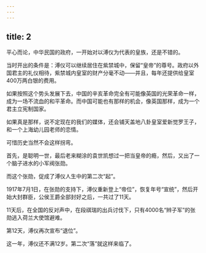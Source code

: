 ```yaml
---
---
---
```

title: 2
---



平心而论，中华民国的政府，一开始对以溥仪为代表的皇族，还是不错的。

当时开出的条件是：溥仪可以继续居住在紫禁城中，保留“皇帝”的尊号。政府以外国君主的礼仪相待，紫禁城内皇室的财产分毫不动——并且，每年还提供给皇室400万两白银的费用。

如果按照这个势头发展下去，中国的辛亥革命完全有可能像英国的光荣革命一样，成为一场不流血的和平革命。而中国可能也有那样的机会，像英国那样，成为一个君主立宪制国家。

如果真是那样，说不定现在的我们的媒体，还会铺天盖地八卦皇室爱新觉罗王子，和一个上海幼儿园老师的恋情。

可惜历史当然不会这样拐弯。

首先，是聪明一世，最后老来糊涂的袁世凯想过一把当皇帝的瘾，然后，又出了一个脑子进水的小军阀张勋。

而这个张勋，促成了溥仪人生中的第二次“起”。

1917年7月1日，在张勋的支持下，溥仪重新登上“帝位”，恢复年号“宣统”，然后开始大封群臣，公侯王爵全部封好之后，一共过了11天。

11天后，在全国的反对声中，在段祺瑞的出兵讨伐下，只有4000名“辫子军”的张勋逃入荷兰大使馆避难。

第12天，溥仪再次宣布“退位”。

这一年，溥仪还不满12岁。第二次“落”就这样来临了。